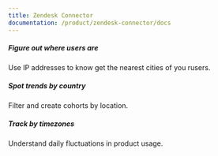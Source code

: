 ```yaml
---
title: Zendesk Connector
documentation: /product/zendesk-connector/docs
---
```


<Section
    divider={false}
    title="Get product usage data into Salesforce. Give product usage context to your sales and customer success teams."
    size="full"
    cols={3}
>
    <div>
        <h5>Figure out where users are</h5>
        <p>Use IP addresses to know get the nearest cities of you rusers.</p>
    </div>
    <div>
        <h5>Spot trends by country</h5>
        <p>Filter and create cohorts by location.</p>
    </div>
    <div>
        <h5>Track by timezones</h5>
        <p>Understand daily fluctuations in product usage.</p>
    </div>
</Section>

<Documentation />